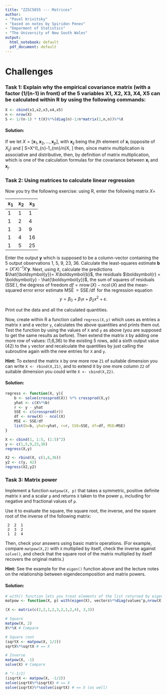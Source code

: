 ```yaml
---
title: "ZZSC5855 --- Matrices"
author:
- "Pavel Krivitsky"
- "based on notes by Spiridon Penev"
- "Deparment of Statistics"
- "The University of New South Wales"
output:
  html_notebook: default
  pdf_document: default
---
```




# Challenges

### Task 1: Explain why the empirical covariance matrix (with a factor (1/(n-1) in front) of the 5 variables X1, X2, X3, X4, X5 can be calculated within R by using the following commands:

```r
X <- cbind(x1,x2,x3,x4,x5)
n <- nrow(X)
S <- 1/(n-1) * t(X)%*%(diag(n)-1/n*matrix(1,n,n))%*%X
```

#### Solution:
If we let $X=[\boldsymbol{x}_{1},\boldsymbol{x}_{2},\dotsc,\boldsymbol{x}_{p}]$, with $\boldsymbol{x}_{ij}$ being the
$j$th element of $\boldsymbol{x}_{i}$ (opposite of $X_{ij}$) and 
\[
S=\frac{1}{n-1}X^\top (I_{n}-1_{n\times n}/n)X,
\]
 then, since matrix multiplication is associative and distributive,
\begin{align*}
S & =\frac{1}{n-1}X^\top (I_{n}-1_{n\times n}/n)X\\
 & =\frac{1}{n-1}(X^\top I_{n}X-X^\top 1_{n\times n}X/n)\\
 & =\frac{1}{n-1}(X^\top X-X^\top 1_{n\times n}X/n).
\end{align*}
 then, by definition of matrix multiplication,
\begin{align*}
S_{ij} & =\frac{1}{n-1}(\sum_{k=1}^{n}X_{ik}^\top X_{kj}-\sum_{k=1}^{n}X_{ik}^\top (1_{n\times n}X)_{kj}/n)\\
 & =\frac{1}{n-1}(\sum_{k=1}^{n}\boldsymbol{x}_{ik}\boldsymbol{x}_{jk}-\sum_{k=1}^{n}\boldsymbol{x}_{ik}(1_{n\times n}X)_{kj}/n)\\
 & =\frac{1}{n-1}(\sum_{k=1}^{n}\boldsymbol{x}_{ik}\boldsymbol{x}_{jk}-\sum_{k=1}^{n}\boldsymbol{x}_{ik}(\sum_{l=1}^{n}(1_{n\times n})_{kl}X_{lj})/n)\\
 & =\frac{1}{n-1}(\sum_{k=1}^{n}\boldsymbol{x}_{ik}\boldsymbol{x}_{jk}-\sum_{k=1}^{n}\boldsymbol{x}_{ik}(\sum_{l=1}^{n}1\boldsymbol{x}_{jl})/n)\\
 & =\frac{1}{n-1}(\sum_{k=1}^{n}\boldsymbol{x}_{ik}\boldsymbol{x}_{jk}-(\sum_{k=1}^{n}\boldsymbol{x}_{ik})(\sum_{l=1}^{n}\boldsymbol{x}_{jl})/n),
\end{align*}
 which is one of the calculation formulas for the covariance between
$\boldsymbol{x}_i$ and $\boldsymbol{x}_j$.

### Task 2: Using matrices to calculate linear regression

Now you try the following exercise: using R, enter the following
matrix $X =$

| $\boldsymbol{x}_1$ | $\boldsymbol{x}_2$ | $\boldsymbol{x}_3$ |
|--------------------|--------------------|--------------------|
| 1                  | 1                  | 1                  |
| 1                  | 2                  | 4                  |
| 1                  | 3                  | 9                  |
| 1                  | 4                  | 16                 |
| 1                  | 5                  | 25                 |

Enter the output $\boldsymbol{y}$ which is supposed to be a column-vector
containing the 5 output observations 1, 5, 9, 23, 36. Calculate the
least-squares estimate $\boldsymbol{b} =(X'X)^{-1}X'\boldsymbol{y}$.
Next, using it, calculate the predictions $\hat{\boldsymbol{y}}= X\boldsymbol{b}$, the
residuals $\boldsymbol{r} = \boldsymbol{y} - \hat{\boldsymbol{y}}$, the sum of squares of residuals
($\operatorname{SSE}$), the degress of freedom
$df = \operatorname{nrow}(X) - \operatorname{ncol}(X)$ and the mean-squared
error error estimate $\operatorname{MSE} = \operatorname{SSE}/\operatorname{df}$ for the regression equation
$$y = \beta_{0}+ \beta_{1} x + \beta_{2}x^{2}+ \varepsilon.$$

Print out the data and all the calculated quantities.

Now, create within R a function called `regress(X,y)` which uses
as entries a matrix `X` and a vector `y`, calculates the above
quantities and prints them out. Test the function by using the values
of `X` and `y` as above (you are supposed to get the same
results as before). Then extend the matrix `X` by adding one more
row of values: (1,6,36) to the existing 5 rows, add a sixth output value
(42) to the `y` vector and recalculate the quantities by just
calling the subroutine again with the new entries for `X` and
`y`.

**Hint:** To extend the matrix `X` by one more row `Z1` of suitable
dimension you can write `X <- rbind(X,Z1)`, and to extend it by one more column `Z2` of
suitable dimension you could write `X <- cbind(X,Z2)`.

#### Solution:
```r
regress <- function(X, y){
    b <- solve(crossprod(X)) %*% crossprod(X,y)
    yhat <- c(X%*%b)
    r <- y - yhat
    SSE <- c(crossprod(r))
    df <- nrow(X) - ncol(X)
    MSE <- SSE/df
    list(b=b, yhat=yhat, r=r, SSE=SSE, df=df, MSE=MSE)
}

X <- cbind(1, 1:5, (1:5)^2)
y <- c(1,5,9,23,36)
regress(X,y)

X2 <- rbind(X, c(1,6,36))
y2 <- c(y, 42)
regress(X2,y2)
```

### Task 3: Matrix power

Implement a function `matpow(X, p)` that takes a symmetric, positive definite matrix `X` and a scalar `p` and returns `X` taken to the power `p`, including for negative and fractional values of `p`.

Use it to evaluate the square, the square root, the inverse, and the square root of the inverse of the following matrix:

```
 2  2  1
 2  3  2
 1  2  4
```

Then, check your answers using basic matrix operations. (For example, compare `matpow(X,2)` with `X` multiplied by itself, check the inverse against `solve()`, and check that the square root of the matrix multiplied by itself recovers the original matrix.)

**Hint:** See the example for the `eigen()` function above and the lecture notes on the relationship between eigendecomposition and matrix powers.

#### Solution:
```r
# with() function lets you treat elements of the list returned by eigen(X) as variables.
matpow <- function(X, p) with(eigen(X), vectors%*%diag(values^p,nrow(X))%*%t(vectors))

(X <- matrix(c(2,2,1,2,3,2,1,2,4), 3,3))

# Square
matpow(X, 2)
X%*%X # Compare

# Square root
(sqrtX <- matpow(X, 1/2))
sqrtX%*%sqrtX # == X

# Inverse
matpow(X, -1)
solve(X) # Compare

# ^(-1/2)
(isqrtX <- matpow(X, -1/2))
solve(isqrtX%*%isqrtX) # == X
solve(isqrtX)%*%solve(isqrtX) # == X (as well)

```
